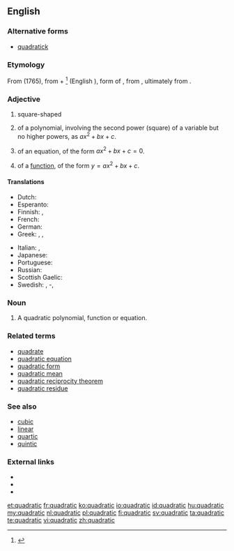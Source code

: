 ==English==
{{enum|linear|cubic|[[Appendix:English polynomial degrees|polynomial degrees]]|lang=en}}

===Alternative forms===
* [[quadratick]] {{qualifier|obsolete}}

===Etymology===
From {{etyl|fr|en}} {{m|fr|quadratique}} (1765), from {{etyl|la|en}} {{m|la|quadrātus}} + {{m|fr|-ique}}<ref>{{R:TLFi|quadratique}}</ref> (English {{m|en|-ic}}), form of {{m|la|quadrō||I make square}}, from {{m|la|quādrus||square}}, ultimately from {{etyl|ine-pro|en}} {{m|ine-pro|*kʷetwóres}}.

===Adjective===
{{en-adj|-}}

# square-shaped
# {{context|mathematics|lang=en}} of a polynomial, involving the second power (square) of a variable but no higher powers, as <math>ax^2 + bx + c</math>.
# {{context|mathematics|lang=en}} of an equation, of the form <math> ax^2 + bx + c = 0</math>.
# {{context|mathematics|lang=en}} of a [[function]], of the form <math> y = ax^2 + bx + c </math>.
<!-- Disputed. # the shape of a [[square]]-->

====Translations====
{{trans-top|1=of a class of polynomial of the form y = ax² + bx + c}}
* Dutch: {{t|nl|kwadratisch}}
* Esperanto: {{t|eo|kvadrata}}
* Finnish: {{t|fi|neliöllinen}}, {{t+|fi|kvadraattinen}}
* French: {{t+|fr|quadratique|m|f}}
* German: {{t+|de|quadratisch}}
* Greek: {{t+|el|τετραγωνικός|m|sc=Grek}}, {{t+|el|τετραγωνική|f|sc=Grek}}, {{t+|el|τετραγωνικό|n|sc=Grek}}
{{trans-mid}}
* Italian: {{t|it|quadratico|m}}, {{t|it|quadratica|f}}
* Japanese: {{t|ja|二次|tr=niji|sc=Jpan}}
* Portuguese: {{t+|pt|quadrático}}
* Russian: {{t+|ru|квадра́тный|sc=Cyrl}}
* Scottish Gaelic: {{t|gd|ceàrnach}}
* Swedish: {{t+|sv|kvadratisk}}, {{t|sv|andragrads}}-, {{t+|sv|andragradspolynom}}
{{trans-bottom}}

===Noun===
{{en-noun}}

# {{context|mathematics|lang=en}} A quadratic polynomial, function or equation.

===Related terms===
* [[quadrate]]
* [[quadratic equation]]
* [[quadratic form]]
* [[quadratic mean]]
* [[quadratic reciprocity theorem]]
* [[quadratic residue]]

===See also===
* [[cubic]]
* [[linear]]
* [[quartic]]
* [[quintic]]

===External links===
* {{R:Webster 1913}}
* {{R:Century 1911}}
* {{R:OneLook}}

[[et:quadratic]]
[[fr:quadratic]]
[[ko:quadratic]]
[[io:quadratic]]
[[id:quadratic]]
[[hu:quadratic]]
[[my:quadratic]]
[[nl:quadratic]]
[[pl:quadratic]]
[[fi:quadratic]]
[[sv:quadratic]]
[[ta:quadratic]]
[[te:quadratic]]
[[vi:quadratic]]
[[zh:quadratic]]